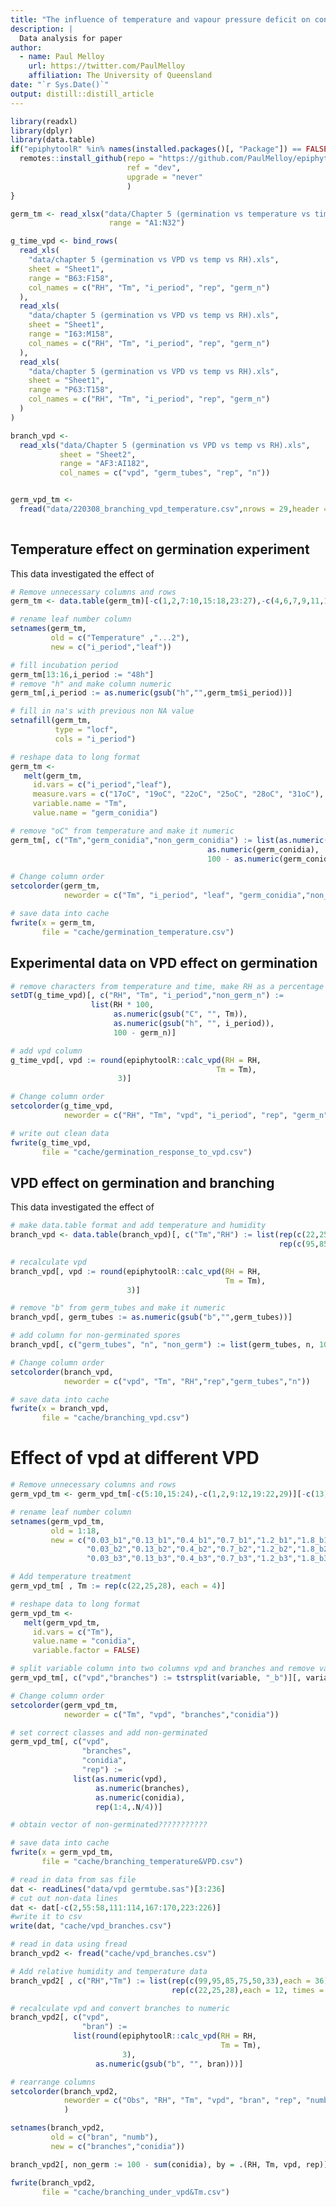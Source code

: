 ```yaml
---
title: "The influence of temperature and vapour pressure deficit on conidia germination and germ tubes production in an Australian Podosphaera xanthii isolate."
description: |
  Data analysis for paper
author:
  - name: Paul Melloy 
    url: https://twitter.com/PaulMelloy
    affiliation: The University of Queensland
date: "`r Sys.Date()`"
output: distill::distill_article
---
```


```r
library(readxl)
library(dplyr)
library(data.table)
if("epiphytoolR" %in% names(installed.packages()[, "Package"]) == FALSE) {
  remotes::install_github(repo = "https://github.com/PaulMelloy/epiphytoolR",
                          ref = "dev",
                          upgrade = "never"
                          )
}
```

```r
germ_tm <- read_xlsx("data/Chapter 5 (germination vs temperature vs time incubation at low VPD).xlsx",
                      range = "A1:N32")

g_time_vpd <- bind_rows(
  read_xls(
    "data/chapter 5 (germination vs VPD vs temp vs RH).xls",
    sheet = "Sheet1",
    range = "B63:F158",
    col_names = c("RH", "Tm", "i_period", "rep", "germ_n")
  ),
  read_xls(
    "data/chapter 5 (germination vs VPD vs temp vs RH).xls",
    sheet = "Sheet1",
    range = "I63:M158",
    col_names = c("RH", "Tm", "i_period", "rep", "germ_n")
  ),
  read_xls(
    "data/chapter 5 (germination vs VPD vs temp vs RH).xls",
    sheet = "Sheet1",
    range = "P63:T158",
    col_names = c("RH", "Tm", "i_period", "rep", "germ_n")
  )
)

branch_vpd <- 
  read_xls("data/Chapter 5 (germination vs VPD vs temp vs RH).xls",
           sheet = "Sheet2",
           range = "AF3:AI182",
           col_names = c("vpd", "germ_tubes", "rep", "n"))


germ_vpd_tm <- 
  fread("data/220308_branching_vpd_temperature.csv",nrows = 29,header = TRUE)
           

```

## Temperature effect on germination experiment
This data investigated the effect of
```r
# Remove unnecessary columns and rows
germ_tm <- data.table(germ_tm)[-c(1,2,7:10,15:18,23:27),-c(4,6,7,9,11,13)]

# rename leaf number column
setnames(germ_tm,
         old = c("Temperature" ,"...2"),
         new = c("i_period","leaf"))

# fill incubation period
germ_tm[13:16,i_period := "48h"]
# remove "h" and make column numeric
germ_tm[,i_period := as.numeric(gsub("h","",germ_tm$i_period))]

# fill in na's with previous non NA value
setnafill(germ_tm,
          type = "locf",
          cols = "i_period")

# reshape data to long format
germ_tm <- 
   melt(germ_tm,
     id.vars = c("i_period","leaf"),
     measure.vars = c("17oC", "19oC", "22oC", "25oC", "28oC", "31oC"),
     variable.name = "Tm",
     value.name = "germ_conidia")

# remove "oC" from temperature and make it numeric
germ_tm[, c("Tm","germ_conidia","non_germ_conidia") := list(as.numeric(gsub("oC","",Tm)),
                                            as.numeric(germ_conidia),
                                            100 - as.numeric(germ_conidia))]

# Change column order
setcolorder(germ_tm,
            neworder = c("Tm", "i_period", "leaf", "germ_conidia","non_germ_conidia"))

# save data into cache
fwrite(x = germ_tm,
       file = "cache/germination_temperature.csv")

```

## Experimental data on VPD effect on germination

```r
# remove characters from temperature and time, make RH as a percentage
setDT(g_time_vpd)[, c("RH", "Tm", "i_period","non_germ_n") :=
                  list(RH * 100,
                       as.numeric(gsub("C", "", Tm)),
                       as.numeric(gsub("h", "", i_period)),
                       100 - germ_n)]

# add vpd column
g_time_vpd[, vpd := round(epiphytoolR::calc_vpd(RH = RH,
                                              Tm = Tm), 
                        3)]

# Change column order
setcolorder(g_time_vpd,
            neworder = c("RH", "Tm", "vpd", "i_period", "rep", "germ_n", "non_germ_n"))

# write out clean data
fwrite(g_time_vpd,
       file = "cache/germination_response_to_vpd.csv")
```


## VPD effect on germination and branching
This data investigated the effect of
```r
# make data.table format and add temperature and humidity
branch_vpd <- data.table(branch_vpd)[, c("Tm","RH") := list(rep(c(22,25,28), each = 12, times = 5),
                                                            rep(c(95,85,75,55,32), each = 12*3))]

# recalculate vpd
branch_vpd[, vpd := round(epiphytoolR::calc_vpd(RH = RH,
                                                Tm = Tm),
                          3)]

# remove "b" from germ_tubes and make it numeric
branch_vpd[, germ_tubes := as.numeric(gsub("b","",germ_tubes))]

# add column for non-germinated spores
branch_vpd[, c("germ_tubes", "n", "non_germ") := list(germ_tubes, n, 100 - sum(n)), by = list(vpd, Tm, RH, rep)]

# Change column order
setcolorder(branch_vpd,
            neworder = c("vpd", "Tm", "RH","rep","germ_tubes","n"))

# save data into cache
fwrite(x = branch_vpd,
       file = "cache/branching_vpd.csv")

```

# Effect of vpd at different VPD

```r
# Remove unnecessary columns and rows
germ_vpd_tm <- germ_vpd_tm[-c(5:10,15:24),-c(1,2,9:12,19:22,29)][-c(13)]

# rename leaf number column
setnames(germ_vpd_tm,
         old = 1:18,
         new = c("0.03_b1","0.13_b1","0.4_b1","0.7_b1","1.2_b1","1.8_b1",
                 "0.03_b2","0.13_b2","0.4_b2","0.7_b2","1.2_b2","1.8_b2",
                 "0.03_b3","0.13_b3","0.4_b3","0.7_b3","1.2_b3","1.8_b3"))

# Add temperature treatment
germ_vpd_tm[ , Tm := rep(c(22,25,28), each = 4)]

# reshape data to long format
germ_vpd_tm <- 
   melt(germ_vpd_tm,
     id.vars = c("Tm"),
     value.name = "conidia",
     variable.factor = FALSE)

# split variable column into two columns vpd and branches and remove variable column
germ_vpd_tm[, c("vpd","branches") := tstrsplit(variable, "_b")][, variable := NULL]

# Change column order
setcolorder(germ_vpd_tm,
            neworder = c("Tm", "vpd", "branches","conidia"))

# set correct classes and add non-germinated
germ_vpd_tm[, c("vpd", 
                "branches", 
                "conidia", 
                "rep") := 
              list(as.numeric(vpd),
                   as.numeric(branches),
                   as.numeric(conidia),
                   rep(1:4,.N/4))]

# obtain vector of non-germinated???????????

# save data into cache
fwrite(x = germ_vpd_tm,
       file = "cache/branching_temperature&VPD.csv")

```



```r
# read in data from sas file
dat <- readLines("data/vpd germtube.sas")[3:236]
# cut out non-data lines
dat <- dat[-c(2,55:58,111:114,167:170,223:226)]
#write it to csv
write(dat, "cache/vpd_branches.csv")

# read in data using fread
branch_vpd2 <- fread("cache/vpd_branches.csv")

# Add relative humidity and temperature data
branch_vpd2[ , c("RH","Tm") := list(rep(c(99,95,85,75,50,33),each = 36),
                                    rep(c(22,25,28),each = 12, times = 6))]

# recalculate vpd and convert branches to numeric
branch_vpd2[, c("vpd",
                "bran") :=
              list(round(epiphytoolR::calc_vpd(RH = RH,
                                               Tm = Tm),
                         3),
                   as.numeric(gsub("b", "", bran)))]

# rearrange columns
setcolorder(branch_vpd2,
            neworder = c("Obs", "RH", "Tm", "vpd", "bran", "rep", "numb")
            )

setnames(branch_vpd2,
         old = c("bran", "numb"),
         new = c("branches","conidia"))

branch_vpd2[, non_germ := 100 - sum(conidia), by = .(RH, Tm, vpd, rep)]

fwrite(branch_vpd2,
       file = "cache/branching_under_vpd&Tm.csv")

```











